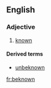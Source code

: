 ==English==

===Adjective===
{{en-adj}}

#{{obsolete}} [[known]]

====Derived terms====
*[[unbeknown]]

[[fr:beknown]]
